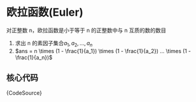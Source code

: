 
# 欧拉函数(Euler)

对正整数 n，欧拉函数是小于等于 n 的正整数中与 n 互质的数的数目

1. 求出 n 的素因子集合$a_1, a_2,..., a_n$
1. $ans = n \times (1 - \frac{1}{a_1}) \times (1 - \frac{1}{a_2}) ... \times (1 - \frac{1}{a_n})$

## 核心代码

<CodeBlock language="tsx">{CodeSource}</CodeBlock>
